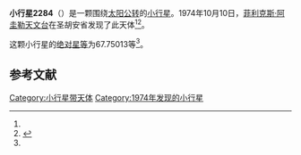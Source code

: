 {{Infobox planet
| bgcolour = #FFFFC0
| name = 2284 San Juan
| symbol = 
| image = 
| caption = 
| discovery = yes
| discovery_ref = 
| discoverer = [[菲利克斯·阿圭勒天文台|菲利克斯·阿圭勒天文台]]
| discovery_site = [[圣胡安省|圣胡安省]] 
| discovered = 1974年10月10日
| designations = yes
| mp_name = 
| named_after = 
| alt_names = 1974 TG1/ 1930 FT / 1951 CV / 1969 ET / 1970 QJ / 1976 GP / 1977 RT3 / 1984 OC / A916 JA
| mp_category = [[主带小行星|主带小行星]]
| orbit_ref = <ref name="a">[http://ssd.jpl.nasa.gov/sbdb.cgi?sstr=2284 2284 San Juan] {{Wayback|url=http://ssd.jpl.nasa.gov/sbdb.cgi?sstr=2284 |date=20210831070508 }}，小行星數據庫瀏覽器（JPL Small-Body Database Browser）－[[美国国家航空航天局|美国国家航空航天局]]喷气推进实验室</ref>
| epoch = 2456400.5 (2013年4月18日更新)
| aphelion = {{convert|2.4443676|AU|km|3|abbr=on|lk=out}}
| perihelion = {{convert|2.2057058|AU|km|3|abbr=on}}
| semimajor = {{convert|2.3250367|AU|km|3|abbr=on}}
| eccentricity = 0.0513243
| period = 1294.920663 [[日|日]]<br />3.55[[儒略年|儒略年]]
| avg_speed = 
| inclination = 5.28159
| asc_node = 145.92917
| mean_anomaly = 
| arg_peri = 67.75013
| satellites = 
| physical_characteristics = yes
| dimensions = 
| mass = 
| density = 
| surface_grav = 
| escape_velocity = 
| sidereal_day = 
| axial_tilt = 
| pole_ecliptic_lat = 
| pole_ecliptic_lon = 
| albedo = 
| temperatures= 
| temp_name1 = 
| mean_temp_1 = 
| max_temp_1 = 
| temp_name2 = 
| max_temp_2 = 
| spectral_type = 
| abs_magnitude = 67.75013
}}

'''小行星2284'''（{{lang-en|2284 San Juan}}）是一颗围绕[[太阳|太阳]][[公转|公转]]的[[小行星|小行星]]。1974年10月10日，[[菲利克斯·阿圭勒天文台|菲利克斯·阿圭勒天文台]]在圣胡安省发现了此天体<ref name="a" /><ref>{{cite news|title=小行星列表|url=http://cfa-www.harvard.edu/iau/lists/NumberedMPs.txt|accessdate=2013-07-08|newspaper=哈佛大学|archive-date=2008-05-17|archive-url=https://web.archive.org/web/20080517010638/http://cfa-www.harvard.edu/iau/lists/NumberedMPs.txt|dead-url=no}}</ref>。

这颗小行星的[[绝对星等|绝对星等]]为67.75013等<ref name="a" />。

==参考文献==
{{reflist}}
{{Minor Planet Number|[[小行星2283|小行星2283]]|[[小行星2285|小行星2285]]}}

{{小天体}}

[[Category:小行星带天体|Category:小行星带天体]]
[[Category:1974年发现的小行星|Category:1974年发现的小行星]]

{{asteroid-stub}}